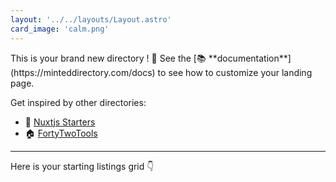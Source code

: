 ```yaml
---
layout: '../../layouts/Layout.astro'
card_image: 'calm.png'
---
```



<SimpleLeftHero image="meditation.jpg">
  <span slot="heading">This is your brand new directory ! 👋</span>
  <span slot="description">See the [📚 **documentation**](https://minteddirectory.com/docs) to see how to customize your landing page.</span>
</SimpleLeftHero>

Get inspired by other directories:
+ 📗 [Nuxtjs Starters](https://nuxtstarters.com)
+ 🏠 [FortyTwoTools](https://fortytwotools.com)

---

Here is your starting listings grid 👇

<Search />

<Grid />